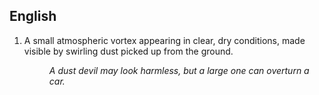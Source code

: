 ==English==

# A small atmospheric vortex appearing in clear, dry conditions, made visible by swirling dust picked up from the ground.
#: ''A dust devil may look harmless, but a large one can overturn a car.''